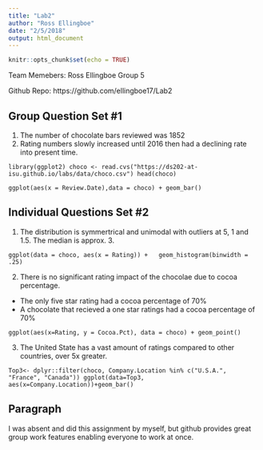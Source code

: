```yaml
---
title: "Lab2"
author: "Ross Ellingboe"
date: "2/5/2018"
output: html_document
---
```


```r
knitr::opts_chunk$set(echo = TRUE)
```

Team Memebers: Ross Ellingboe
Group 5

Github Repo: https://github.com/ellingboe17/Lab2

## Group Question Set #1
1. The number of chocolate bars reviewed was 1852
2. Rating numbers slowly increased until 2016 then had a declining rate into present time. 



```library(ggplot2)
choco <- read.cvs("https://ds202-at-isu.github.io/labs/data/choco.csv")
head(choco)```

```ggplot(aes(x = Review.Date),data = choco) + geom_bar()```



## Individual Questions Set #2
1. The distribution is symmertrical and unimodal with outliers at 5, 1 and 1.5. The median is approx. 3. 


```ggplot(data = choco, aes(x = Rating)) +
  geom_histogram(binwidth = .25)```
  
  
2. There is no significant rating impact of the chocolae due to cocoa percentage. 

- The only five star rating had a cocoa percentage of 70%
- A chocolate that recieved a one star ratings had a cocoa percentage of 70%


```ggplot(aes(x=Rating, y = Cocoa.Pct), data = choco) + geom_point()```


3. The United State has a vast amount of ratings compared to other countries, over 5x greater. 


```Top3<- dplyr::filter(choco, Company.Location %in% c("U.S.A.", "France", "Canada"))
ggplot(data=Top3, aes(x=Company.Location))+geom_bar()```


## Paragraph
I was absent and did this assignment by myself, but github provides great group work features enabling everyone to work at once. 